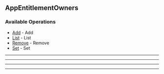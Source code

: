 
## AppEntitlementOwners

### Available Operations

* [Add](/app_entitlement_owners/add) - Add
* [List](/app_entitlement_owners/list) - List
* [Remove](/app_entitlement_owners/remove) - Remove
* [Set](/app_entitlement_owners/set) - Set

---
<Add />

---
<List />

---
<Remove />

---
<Set />
